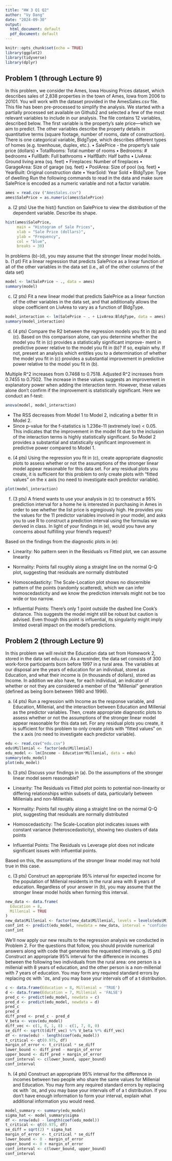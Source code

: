 ---
title: "HW 3 Q1 Q2"
author: "Vy Dang"
date: "2024-09-30"
output:
  html_document: default
  pdf_document: default
---

```{r setup, include=FALSE}
knitr::opts_chunk$set(echo = TRUE)
library(ggplot2)
library(tidyverse)
library(dplyr)
```

## Problem 1 (through Lecture 9)

In this problem, we consider the Ames, Iowa Housing Prices dataset, which describes sales of 2,838 properties in the town of Ames, Iowa from 2006 to 20101. You will work with the dataset provided in the AmesSales.csv file. This file has been pre-processed to simplify the analysis. We started with a partially processed set available on Github2 and selected a few of the most relevant variables to include in our analysis. The file contains 12 variables, described below. The first variable is the property’s sale price—which we aim
to predict. The other variables describe the property details in quantitative terms (square footage, number of rooms, date of construction). There is one categorical variable, BldgType, which describes different types of homes (e.g. townhouse, duplex, etc.).
• SalePrice - the property’s sale price (dollars)
• TotalRooms: Total number of rooms
• Bedrooms: # bedrooms
• FullBath: Full bathrooms
• HalfBath: Half baths
• LivArea: Ground living area (sq. feet)
• Fireplaces: Number of fireplaces
• GarageArea: Size of garage (sq. feet)
• PoolArea: Size of pool (sq. feet)
• YearBuilt: Original construction date
• YearSold: Year Sold
• BldgType: Type of dwelling
Run the following commands to read in the data and make sure SalePrice is encoded as a numeric variable and not a factor variable.
```{r}
ames = read.csv ("AmesSales.csv")
ames$SalePrice = as.numeric(ames$SalePrice)
```

a. (2 pts) Use the hist() function on SalePrice to view the distribution of the dependent variable. Describe its shape.
```{r}
hist(ames$SalePrice, 
     main = "Histogram of Sale Prices",
     xlab = "Sale Price (dollars)",
     ylab = "Frequency",
     col = "blue",
     breaks = 30) 
```

In problems (b)-(d), you may assume that the stronger linear model holds.
b. (1 pt) Fit a linear regression that predicts SalePrice as a linear function of all of the other variables in the data set (i.e., all of the other columns of the data set)

```{r}
model <- lm(SalePrice ~ ., data = ames)
summary(model)
```
c. (2 pts) Fit a new linear model that predicts SalePrice as a linear function of the other variables in the data set, and that additionally allows the slope coefficient on LivArea to vary as a function of BldgType.

```{r}
model_interaction <- lm(SalePrice ~ . + LivArea:BldgType, data = ames)
summary(model_interaction)
```

d. (4 pts) Compare the R2 between the regression models you fit in (b) and (c). Based on this comparison alone, can you determine whether the model you fit in (c) provides a statistically significant improve- ment in predictive power relative to the model you fit in (b)? If so, explain why. If not, present an analysis which entitles you to a determination of whether the model you fit in (c) provides a substantial improvement in predictive power relative to the model you fit in (b).

Multiple R^2 increases from 0.7468 to 0.7518.
Adjusted R^2 increases from 0.7455 to 0.7502.
The increase in these values suggests an improvement in explanatory power when adding the interaction term. However, these values alone don't confirm if the improvement is statistically significant. Here we conduct an f-test:

```{r}
anova(model, model_interaction)
```
- The RSS decreases from Model 1 to Model 2, indicating a better fit in Model 2.
- Since p-value for the f-statistics is 1.236e-11 (extremely low) < 0.05. This indicates that the improvement in the model fit due to the inclusion of the interaction terms is highly statistically significant. So Model 2 provides a substantial and statistically significant improvement in predictive power compared to Model 1. 

e. (4 pts) Using the regression you fit in (c), create appropriate diagnostic plots to assess whether or not the assumptions of the stronger linear model appear reasonable for this data set. For any residual plots you create, it is sufficient for this problem to only create plots with “fitted values” on the x axis (no need to investigate each predictor variable).

```{r}
plot(model_interaction)
```

f. (3 pts) A friend wants to use your analysis in (c) to construct a 95% prediction interval for a home he is interested in purchasing in Ames in order to see whether the list price is egregiously high. He provides you the values for the 11 predictor variables involved in your model, and asks you to use R to construct a prediction interval using the formulas we derived in class. In light of your findings in (e), would you have any concerns about fulfilling your friend’s request?

Based on the findings from the diagnostic plots in (e):

- Linearity: No pattern seen in the Residuals vs Fitted plot, we can assume linearity

- Normality: Points fall roughly along a straight line on the normal Q-Q plot, suggesting that residuals are normally distributed

- Homoscedasticity: The Scale-Location plot shows no discernible pattern of the points (randomly scattered), which we can infer homoscedasticity and we know the prediction intervals might not be too wide or too narrow.

- Influential Points: There's only 1 point outside the dashed line Cook's distance. This suggests the model might still be robust but caution is advised. Even though this point is influential, its singularity might imply limited overall impact on the model's predictions.

## Problem 2 (through Lecture 9)
In this problem we will revisit the Education data set from Homework 2, stored in the data set edu.csv. As a reminder, the data set consists of 300 work-force participants born before 1997 in a rural area. The variables at our disposal are the years of education for an individual, stored as Education, and what their income is (in thousands of dollars), stored as Income. In addition we also have, for each individual, an
indicator of whether or not they are considered a member of the “Millenial” generation (defined as being born between 1980 and 1996).

a. (4 pts) Run a regression with Income as the response variable, and Education, Millenial, and the interaction between Education and Millenial as the predictor variables. Then, create appropriate diagnostic plots to assess whether or not the assumptions of the stronger linear model appear reasonable for this data set. For any residual plots you create, it is sufficient for this problem to only create plots
with “fitted values” on the x axis (no need to investigate each predictor variable).

```{r}
edu <- read.csv("edu.csv")
edu$Millenial <- factor(edu$Millenial)
edu_model <- lm(Income ~ Education*Millenial, data = edu)
summary(edu_model)
plot(edu_model)
```

b. (3 pts) Discuss your findings in (a). Do the assumptions of the stronger linear model seem reasonable?

- Linearity: The Residuals vs Fitted plot points to potential non-linearity or differing relationships within subsets of data, particularly between Millenials and non-Millenials. 

- Normality: Points fall roughly along a straight line on the normal Q-Q plot, suggesting that residuals are normally distributed

- Homoscedasticity: The Scale-Location plot indicates issues with constant variance (heteroscedasticity), showing two clusters of data points

- Influential Points: The Residuals vs Leverage plot does not indicate significant issues with influential points.

Based on this, the assumptions of the stronger linear model may not hold true in this case.

c. (3 pts) Construct an appropriate 95% interval for expected income for the population of Millenial residents in the rural area with 8 years of education. Regardless of your answer in (b), you may assume that the stronger linear model holds when forming this interval.

```{r}
new_data <- data.frame(
  Education = 8,
  Millenial = TRUE
)
new_data$Millenial <- factor(new_data$Millenial, levels = levels(edu$Millenial))
conf_int <- predict(edu_model, newdata = new_data, interval = "confidence", level = 0.95)
conf_int

```
We’ll now apply our new results to the regression analysis we conducted in Problem 2. For the questions that follow, you should provide numerical answers along with code that generates the requested intervals.
g. (5 pts) Construct an appropriate 95% interval for the difference in incomes between the following two individuals from the rural area: one person is a millenial with 8 years of education, and the other person is a non-millenial with 7 years of education. You may form any required standard errors by replacing σε with ˆσε, and you may base your intervals off of a t distribution.

```{r}
c <- data.frame(Education = 8, Millenial = 'TRUE')
d <- data.frame(Education = 7, Millenial = 'FALSE')
pred_c <- predict(edu_model, newdata = c)
pred_d <- predict(edu_model, newdata = d)
pred_c
pred_d
diff_pred <- pred_c - pred_d
V_beta <- vcov(edu_model)
diff_vec <- c(1, 8, 1, 8) - c(1, 7, 0, 0)
se_diff <- sqrt(t(diff_vec) %*% V_beta %*% diff_vec)
df <- nrow(edu) - length(coef(edu_model))
t_critical <- qt(0.975, df)
margin_of_error <- t_critical * se_diff
lower_bound <- diff_pred - margin_of_error
upper_bound <- diff_pred + margin_of_error
conf_interval <- c(lower_bound, upper_bound)
conf_interval
```
h. (4 pts) Construct an appropriate 95% interval for the difference in incomes between two people who share the same values for Millenial and Education. You may form any required standard errors by replacing σε with ˆσε, and you may base your intervals off of a t distribution. If you don’t have enough information to form your interval, explain what additional information you would need.

```{r}
model_summary <- summary(edu_model)
sigma_hat <- model_summary$sigma
df <- nrow(edu) - length(coef(edu_model))
t_critical <- qt(0.975, df)
se_diff = sqrt(2) * sigma_hat
margin_of_error <- t_critical * se_diff
lower_bound <- 0 - margin_of_error
upper_bound <- 0 + margin_of_error
conf_interval <- c(lower_bound, upper_bound)
conf_interval
```


